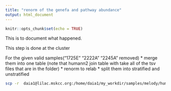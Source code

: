 ```yaml
---
title: "renorm of the genefa and pathway abundance"
output: html_document
---
```


```r
knitr::opts_chunk$set(echo = TRUE)
```

This is to document what happened.

This step is done at the cluster

For the given valid samples("1725E" "2222A" "2245A" removed)
* merge them into one table (note that humann2 join table with take all of the tsv files that are in the folder)
* renorm to relab
* split them into stratified and unstratified

```bash
scp -r  daia1@lilac.mskcc.org:/home/daia1/my_workdir/samples/melody/humann2_final_out .
```


